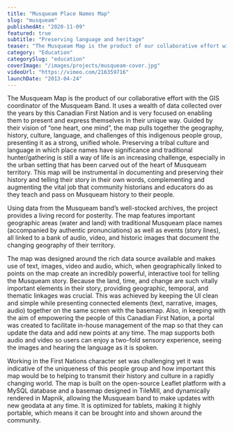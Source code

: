 ```yaml
---
title: "Musqueam Place Names Map"
slug: "musqueam"
publishedAt: "2020-11-09"
featured: true
subtitle: "Preserving language and heritage"
teaser: "The Musqueam Map is the product of our collaborative effort with the GIS coordinator of the Musqueam Band."
category: "Education"
categorySlug: "education"
coverImage: "/images/projects/musqueam-cover.jpg"
videoUrl: "https://vimeo.com/216359716"
launchDate: "2013-04-24"
---
```


The Musqueam Map is the product of our collaborative effort with the GIS coordinator of the Musqueam Band. It uses a wealth of data collected over the years by this Canadian First Nation and is very focused on enabling them to present and express themselves in their unique way. Guided by their vision of “one heart, one mind”, the map pulls together the geography, history, culture, language, and challenges of this indigenous people group, presenting it as a strong, unified whole. Preserving a tribal culture and language in which place names have significance and traditional hunter/gathering is still a way of life is an increasing challenge, especially in the urban setting that has been carved out of the heart of Musqueam territory. This map will be instrumental in documenting and preserving their history and telling their story in their own words, complementing and augmenting the vital job that community historians and educators do as they teach and pass on Musqueam history to their people.

Using data from the Musqueam band’s well-stocked archives, the project provides a living record for posterity. The map features important geographic areas (water and land) with traditional Musqueam place names (accompanied by authentic pronunciations) as well as events (story lines), all linked to a bank of audio, video, and historic images that document the changing geography of their territory.

The map was designed around the rich data source available and makes use of text, images, video and audio, which, when geographically linked to points on the map create an incredibly powerful, interactive tool for telling the Musqueam story. Because the land, time, and change are such vitally important elements in their story, providing geographic, temporal, and thematic linkages was crucial. This was achieved by keeping the UI clean and simple while presenting connected elements (text, narrative, images, audio) together on the same screen with the basemap. Also, in keeping with the aim of empowering the people of this Canadian First Nation, a portal was created to facilitate in-house management of the map so that they can update the data and add new points at any time. The map supports both audio and video so users can enjoy a two-fold sensory experience, seeing the images and hearing the language as it is spoken.

Working in the First Nations character set was challenging yet it was indicative of the uniqueness of this people group and how important this map would be to helping to transmit their history and culture in a rapidly changing world. The map is built on the open-source Leaflet platform with a MySQL database and a basemap designed in TileMill, and dynamically rendered in Mapnik, allowing the Musqueam band to make updates with new geodata at any time. It is optimized for tablets, making it highly portable, which means it can be brought into and shown around the community.